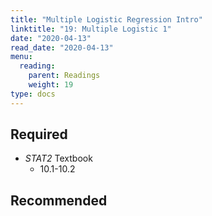 ```yaml
---
title: "Multiple Logistic Regression Intro"
linktitle: "19: Multiple Logistic 1"
date: "2020-04-13"
read_date: "2020-04-13"
menu:
  reading:
    parent: Readings
    weight: 19
type: docs
---
```


## Required  

- <i class="fas fa-book"></i>  _STAT2_ Textbook
  - 10.1-10.2

## Recommended

